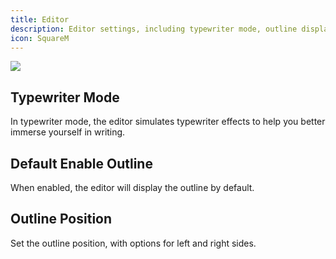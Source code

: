 ```yaml
---
title: Editor
description: Editor settings, including typewriter mode, outline display, and position configuration.
icon: SquareM
---
```



<Image width="auto" height="auto" src="https://s2.loli.net/2025/07/10/zjqGW2kvwgpdEbI.png" />

## Typewriter Mode

In typewriter mode, the editor simulates typewriter effects to help you better immerse yourself in writing.

## Default Enable Outline

When enabled, the editor will display the outline by default.

## Outline Position

Set the outline position, with options for left and right sides.

